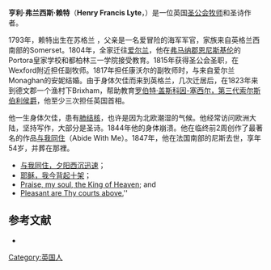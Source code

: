 {{unreferenced|time=2011-12-24T13:12:50+00:00}}
'''亨利·弗兰西斯·赖特'''（'''Henry Francis Lyte'''，{{bd|1793年|6月1日|1847年|11月20日|catIdx=L}}）是一位英国[[圣公会|圣公会]][[牧师|牧师]]和圣诗作者。 

1793年，赖特出生在苏格兰<!-- West Mains (a farm) near [[Ednam|Ednam]], near [[Kelso,_Scotland|Kelso, Scotland]], which was then known as "the Cottage"。 -->，父亲是一名爱冒险的海军军官，家族来自英格兰西南部的Somerset。1804年，全家迁往[[爱尔兰|爱尔兰]]，他在[[弗马纳郡|弗马纳郡]][[恩尼斯基伦|恩尼斯基伦]]的Portora皇家学校和都柏林三一学院接受教育。1815年获得圣公会圣职，在Wexford附近担任副牧师。1817年担任康沃尔的副牧师时，与来自爱尔兰Monaghan的安妮结婚。由于身体欠佳而来到英格兰，几次迁居后，在1823年来到德文郡一个渔村下Brixham，帮助教育[[罗伯特·盖斯科因-塞西尔，第三代索尔斯伯利侯爵|罗伯特·盖斯科因-塞西尔，第三代索尔斯伯利侯爵]]，他至少三次担任英国首相。 

他一生身体欠佳，患有[[肺结核|肺结核]]，也许是因为北欧潮湿的气候。他经常访问欧洲大陆，坚持写作，大部分是圣诗。1844年他的身体崩溃。他在临终前2周创作了最著名的作品[[与我同住|与我同住]]（Abide With Me）。1847年，他在法国南部的尼斯去世，享年54岁，并葬在那裡。

*[[Abide_With_Me_(hymn)|与我同住，夕阳西沉迅速]]； 
*[[wikisource:Jesus,_I_my_cross_have_taken|耶稣，我今背起十架]]；
*[[wikisource:Praise,_my_soul,_the_king_of_heaven|Praise, my soul, the King of Heaven]]; and 
*[[wikisource:Pleasant_are_Thy_courts_above|Pleasant are Thy courts above.]]''

==参考文献==
<div class="references-small">
<references />
</div>
*{{1911}}

{{Authority control}}
[[Category:英国人|Category:英国人]]

{{wikisource author}}